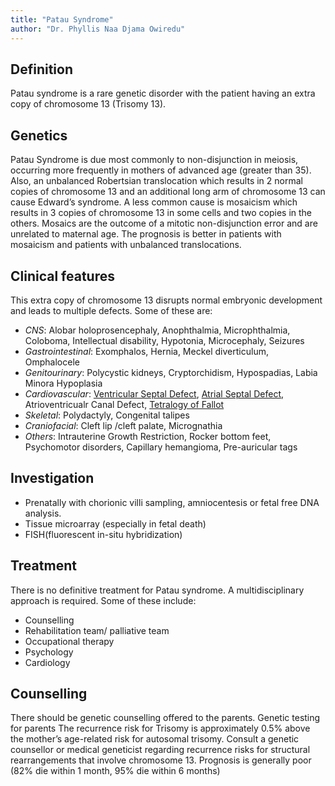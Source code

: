 ```yaml
---
title: "Patau Syndrome"
author: "Dr. Phyllis Naa Djama Owiredu"
---
```


## Definition

Patau syndrome is a rare genetic disorder with the patient having an extra copy of chromosome 13
(Trisomy 13).

## Genetics

Patau Syndrome is due most commonly to non-disjunction in meiosis, occurring more frequently in
mothers of advanced age (greater than 35). Also, an unbalanced Robertsian translocation which
results in 2 normal copies of chromosome 13 and an additional long arm of chromosome 13 can cause
Edward's syndrome. A less common cause is mosaicism which results in 3 copies of chromosome 13 in
some cells and two copies in the others. Mosaics are the outcome of a mitotic non-disjunction error
and are unrelated to maternal age. The prognosis is better in patients with mosaicism and patients
with unbalanced translocations.

## Clinical features

This extra copy of chromosome 13 disrupts normal embryonic development and leads to multiple
defects. Some of these are:

-   *CNS*: Alobar holoprosencephaly, Anophthalmia, Microphthalmia, Coloboma, Intellectual
    disability, Hypotonia, Microcephaly, Seizures
-   *Gastrointestinal*: Exomphalos, Hernia, Meckel diverticulum, Omphalocele
-   *Genitourinary*: Polycystic kidneys, Cryptorchidism, Hypospadias, Labia Minora Hypoplasia
-   *Cardiovascular*: [Ventricular Septal Defect](cvs-vsd.qmd), [Atrial Septal Defect](cvs-asd.qmd),
    Atrioventricualr Canal Defect, [Tetralogy of Fallot](cvs-tof.qmd)
-   *Skeletal*: Polydactyly, Congenital talipes
-   *Craniofacial*: Cleft lip /cleft palate, Micrognathia
-   *Others*: Intrauterine Growth Restriction, Rocker bottom feet, Psychomotor disorders, Capillary
    hemangioma, Pre-auricular tags

## Investigation

-   Prenatally with chorionic villi sampling, amniocentesis or fetal free DNA analysis.
-   Tissue microarray (especially in fetal death)
-   FISH(fluorescent in-situ hybridization)

## Treatment

There is no definitive treatment for Patau syndrome. A multidisciplinary approach is required. Some
of these include:

-   Counselling
-   Rehabilitation team/ palliative team\
-   Occupational therapy
-   Psychology
-   Cardiology

## Counselling

There should be genetic counselling offered to the parents. Genetic testing for parents The
recurrence risk for Trisomy is approximately 0.5% above the mother’s age-related risk for autosomal
trisomy. Consult a genetic counsellor or medical geneticist regarding recurrence risks for
structural rearrangements that involve chromosome 13. Prognosis is generally poor (82% die within 1
month, 95% die within 6 months)
